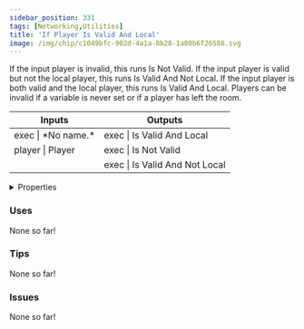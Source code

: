 ```yaml
---
sidebar_position: 331
tags: [Networking,Utilities]
title: 'If Player Is Valid And Local'
image: /img/chip/c1049bfc-902d-4a1a-8b28-1a80b6f26588.svg
---
```


If the input player is invalid, this runs Is Not Valid. If the input player is valid but not the local player, this runs Is Valid And Not Local. If the input player is both valid and the local player, this runs Is Valid And Local. Players can be invalid if a variable is never set or if a player has left the room.



<IChip uuid="c1049bfc-902d-4a1a-8b28-1a80b6f26588"/>

<table><thead><tr><th>Inputs</th><th>Outputs</th></tr></thead><tbody><tr><td>exec | *No name.*</td><td>exec | Is Valid And Local</td></tr><tr><td>player | Player</td><td>exec | Is Not Valid</td></tr><tr><td /><td>exec | Is Valid And Not Local</td></tr></tbody></table>

<details>
  <summary>Properties</summary>
  <div>
    <div>
    <table>
      <tbody>
        <tr>
          <td>Is beta required?</td>
          <td>No</td>
        </tr>
        <tr>
          <td>Is chip a trolling risk?</td>
          <td>No</td>
        </tr>
        <tr>
          <td>Is chip a role assignment risk?</td>
          <td>No</td>
        </tr>
        <tr>
          <td>Chip UUID</td>
          <td>c1049bfc-902d-4a1a-8b28-1a80b6f26588</td>
        </tr>
        <tr>
          <td>Room availability</td>
          <td>Available everywhere</td>
        </tr>
      </tbody>
    </table>
    </div>
  </div>
</details>

### Uses

None so far!

### Tips

None so far!

### Issues

None so far!